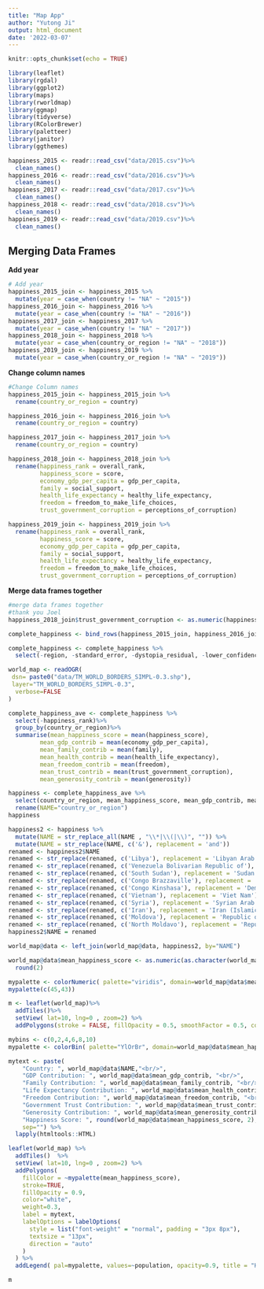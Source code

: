 ```yaml
---
title: "Map App"
author: "Yutong Ji" 
output: html_document
date: '2022-03-07'
---
```


```r
knitr::opts_chunk$set(echo = TRUE)
```

```r
library(leaflet)
library(rgdal)
library(ggplot2)
library(maps)
library(rworldmap)
library(ggmap)
library(tidyverse)
library(RColorBrewer)
library(paletteer)
library(janitor)
library(ggthemes)
```

```r
happiness_2015 <- readr::read_csv("data/2015.csv")%>% 
  clean_names()
happiness_2016 <- readr::read_csv("data/2016.csv")%>% 
  clean_names()
happiness_2017 <- readr::read_csv("data/2017.csv")%>% 
  clean_names()
happiness_2018 <- readr::read_csv("data/2018.csv")%>% 
  clean_names()
happiness_2019 <- readr::read_csv("data/2019.csv")%>% 
  clean_names()
```
## Merging Data Frames
**Add year**
```r
# Add year
happiness_2015_join <- happiness_2015 %>% 
  mutate(year = case_when(country != "NA" ~ "2015"))
happiness_2016_join <- happiness_2016 %>% 
  mutate(year = case_when(country != "NA" ~ "2016"))
happiness_2017_join <- happiness_2017 %>% 
  mutate(year = case_when(country != "NA" ~ "2017"))
happiness_2018_join <- happiness_2018 %>% 
  mutate(year = case_when(country_or_region != "NA" ~ "2018"))
happiness_2019_join <- happiness_2019 %>% 
  mutate(year = case_when(country_or_region != "NA" ~ "2019"))
```

**Change column names**
```r
#Change Column names
happiness_2015_join <- happiness_2015_join %>% 
  rename(country_or_region = country)

happiness_2016_join <- happiness_2016_join %>% 
  rename(country_or_region = country)

happiness_2017_join <- happiness_2017_join %>% 
  rename(country_or_region = country)

happiness_2018_join <- happiness_2018_join %>% 
  rename(happiness_rank = overall_rank,
         happiness_score = score,
         economy_gdp_per_capita = gdp_per_capita,
         family = social_support,
         health_life_expectancy = healthy_life_expectancy,
         freedom = freedom_to_make_life_choices,
         trust_government_corruption = perceptions_of_corruption)

happiness_2019_join <- happiness_2019_join %>% 
  rename(happiness_rank = overall_rank,
         happiness_score = score,
         economy_gdp_per_capita = gdp_per_capita,
         family = social_support,
         health_life_expectancy = healthy_life_expectancy,
         freedom = freedom_to_make_life_choices,
         trust_government_corruption = perceptions_of_corruption)
```

**Merge data frames together**
```r
#merge data frames together
#thank you Joel
happiness_2018_join$trust_government_corruption <- as.numeric(happiness_2018_join$trust_government_corruption)

complete_happiness <- bind_rows(happiness_2015_join, happiness_2016_join, happiness_2017_join, happiness_2018_join, happiness_2019_join) #bind the data frames

complete_happiness <- complete_happiness %>% 
  select(-region, -standard_error, -dystopia_residual, -lower_confidence_interval, -upper_confidence_interval, -whisker_high, -whisker_low) #remove unwanted columns
```

```r
world_map <- readOGR( 
 dsn= paste0("data/TM_WORLD_BORDERS_SIMPL-0.3.shp"),
 layer="TM_WORLD_BORDERS_SIMPL-0.3",
  verbose=FALSE
)
```

```r
complete_happiness_ave <- complete_happiness %>%
  select(-happiness_rank)%>%
  group_by(country_or_region)%>%
  summarise(mean_happiness_score = mean(happiness_score), 
         mean_gdp_contrib = mean(economy_gdp_per_capita), 
         mean_family_contrib = mean(family), 
         mean_health_contrib = mean(health_life_expectancy), 
         mean_freedom_contrib = mean(freedom), 
         mean_trust_contrib = mean(trust_government_corruption), 
         mean_generosity_contrib = mean(generosity))

```

```r
happiness <- complete_happiness_ave %>%
  select(country_or_region, mean_happiness_score, mean_gdp_contrib, mean_family_contrib, mean_health_contrib, mean_freedom_contrib, mean_trust_contrib, mean_generosity_contrib)%>%
  rename(NAME="country_or_region")
happiness
```

```r
happiness2 <- happiness %>%
  mutate(NAME = str_replace_all(NAME , "\\*|\\(|\\)", "")) %>% 
  mutate(NAME = str_replace(NAME, c('&'), replacement = 'and'))
renamed <- happiness2$NAME
renamed <- str_replace(renamed, c('Libya'), replacement = 'Libyan Arab Jamahiriya')
renamed <- str_replace(renamed, c('Venezuela Bolivarian Republic of'), replacement = 'Venezuela')
renamed <- str_replace(renamed, c('South Sudan'), replacement = 'Sudan')
renamed <- str_replace(renamed, c('Congo Brazzaville'), replacement = 'Congo')
renamed <- str_replace(renamed, c('Congo Kinshasa'), replacement = 'Democratic Republic of the Congo')
renamed <- str_replace(renamed, c('Vietnam'), replacement = 'Viet Nam')
renamed <- str_replace(renamed, c('Syria'), replacement = 'Syrian Arab Republic')
renamed <- str_replace(renamed, c('Iran'), replacement = 'Iran (Islamic Republic of)')
renamed <- str_replace(renamed, c('Moldova'), replacement = 'Republic of Moldavo')
renamed <- str_replace(renamed, c('North Moldavo'), replacement = 'Republic of Moldavo')
happiness2$NAME = renamed
```

```r
world_map@data <- left_join(world_map@data, happiness2, by="NAME")
```

```r
world_map@data$mean_happiness_score <- as.numeric(as.character(world_map@data$mean_happiness_score))%>% 
  round(2)
```

```r
mypalette <- colorNumeric( palette="viridis", domain=world_map@data$mean_happiness_score, na.color="transparent")
mypalette(c(45,43))
```

```r
m <- leaflet(world_map)%>% 
  addTiles()%>% 
  setView( lat=10, lng=0 , zoom=2) %>%
  addPolygons(stroke = FALSE, fillOpacity = 0.5, smoothFactor = 0.5, color = ~colorNumeric("Set3", mean_happiness_score)(mean_happiness_score) )
```

```r
mybins <- c(0,2,4,6,8,10)
mypalette <- colorBin( palette="YlOrBr", domain=world_map@data$mean_happiness_score, na.color="transparent", bins=mybins)
```

```r
mytext <- paste(
    "Country: ", world_map@data$NAME,"<br/>", 
    "GDP Contribution: ", world_map@data$mean_gdp_contrib, "<br/>", 
    "Family Contribution: ", world_map@data$mean_family_contrib, "<br/>",
    "Life Expectancy Contribution: ", world_map@data$mean_health_contrib, "<br/>",
    "Freedom Contribution: ", world_map@data$mean_freedom_contrib, "<br/>",
    "Government Trust Contribution: ", world_map@data$mean_trust_contrib, "<br/>",
    "Generosity Contribution: ", world_map@data$mean_generosity_contrib, "<br/>",
    "Happiness Score: ", round(world_map@data$mean_happiness_score, 2),
    sep="") %>%
  lapply(htmltools::HTML)
```

```r
leaflet(world_map) %>% 
  addTiles()  %>% 
  setView( lat=10, lng=0 , zoom=2) %>%
  addPolygons( 
    fillColor = ~mypalette(mean_happiness_score), 
    stroke=TRUE, 
    fillOpacity = 0.9, 
    color="white", 
    weight=0.3,
    label = mytext,
    labelOptions = labelOptions( 
      style = list("font-weight" = "normal", padding = "3px 8px"), 
      textsize = "13px", 
      direction = "auto"
    )
  ) %>%
  addLegend( pal=mypalette, values=~population, opacity=0.9, title = "Happiness Score", position = "bottomleft" )

m  
```
